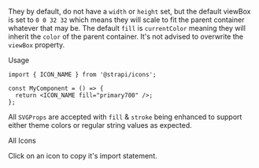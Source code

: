 

<Meta of={IconsStories} name="Docs" />

<Title>Icons</Title>

They by default, do not have a `width` or `height` set, but the default viewBox is set to `0 0 32 32` which means they
will scale to fit the parent container whatever that may be. The default `fill` is `currentColor` meaning they will
inherit the `color` of the parent container. It's not advised to overwrite the `viewBox` property.

<Subtitle>Usage</Subtitle>

```tsx
import { ICON_NAME } from '@strapi/icons';

const MyComponent = () => {
  return <ICON_NAME fill="primary700" />;
};
```

All `SVGProps` are accepted with `fill` & `stroke` being enhanced to support either theme colors or regular string values as expected.

<Subtitle>All Icons</Subtitle>

Click on an icon to copy it's import statement.

<Controls of={IconsStories.All} />

<Canvas of={IconsStories.All} />
